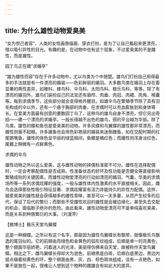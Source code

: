 ```yaml
---
---
---
```

title: 为什么雄性动物爱臭美
---




“女为悦己者容”，人类的女性画唇描眉、穿衣打扮，是为了让自己看起来更漂亮，借以吸引异性的目光。有趣的是，在动物中也有这个现象，不过爱臭美的不是雌性，而是雄性。

园丁鸟正在建“求婚亭”



“雄为雌性而容”存在于许多动物中，尤以鸟类为个中翘楚。雄鸟们打扮自己用得最多的手法就是有一件漂亮的婚装——色彩鲜丽的婚羽。大多数鸟类在婚羽上存在着显著的两性差异，如雉科、蜂鸟科、伞鸟科、太阳鸟科、极乐鸟科，等等。除了有漂亮的婚羽外，雄鸟们装扮自己的法宝还有眉栉、肉垂、肉冠、肉裙、肉角、喉囊等。每到求偶季节，这些部分就会变得格外醒目。如雄伞鸟在繁殖季节除了具有羽毛构成的伞以外，还有一个悬于胸部的肉垂，在求偶时可以充血膨胀到和身体等长。在爱美方面最有创意的要数园丁鸟了，这种鸟的雄鸟自身不漂亮，但它另出奇招——建一个漂亮的求婚亭。一般长得越不出色的雄鸟，搭的平台越为华丽。除了鸟类，雄性的蝶和鱼也是爱臭美的动物。许多凤蝶和鸟翼蝶的雄性都非常漂亮，而雌性则毫不起眼。许多雄鱼也会用色彩艳丽的婚装来迷倒雌鱼，如在交配时期的红尾鹦嘴鱼，雄性的体色呈华丽的绿蓝相间，鱼鳍是橘红色；而雌性则浑身淡红色，尾鳍上稍微有一点鲜黄色。

求偶的伞鸟



雄性动物之所以这么爱美，这与雌性动物的择偶标准密不可分。雌性在选择配偶时，一定会考察配偶性是否成熟、性准备状态的好坏及性功能是否健全等直接影响繁殖成败的关键因素，而雄性动物爱漂亮的行动如漂亮的婚羽、气囊，华美的求偶场所等一系列求偶炫耀的强度，一般与雄性体内性激素的水平直接相关。因此，雌鸟会选择那些性吸引特征显著、求偶炫耀富有活力并能持久的异性为配偶。这样，越爱臭美的雄性就会获得越多的雌性青睐，甚至可以一夫多妻，从而产生较多的后代，保证了后代的繁衍；而那些不受雌性欢迎的雄性就会被边缘化，甚至失去交配的机会，面临断子绝孙的危险。由此看来，雄性动物爱漂亮可不是单纯喜欢臭美，而是关系到种族繁衍的大事。（刘漫萍）





【微博士】极乐天堂鸟翼蝶

这是一种蝴蝶。之所以有这个名字，那是因为雄性鸟翼蝶长有飘带，就像极乐鸟飘逸的尾羽似的。它的前翅由亮绿色和金黄色的弧形纹组成，后翅是单一的亮黄色，整个翅面华丽娇艳，闪着迷人的光泽，美丽得仿佛来自天堂，故被称作天堂鸟翼蝶。相比之下，雌鸟翼蝶长得却大为逊色，前翅黑底白斑，后翅白底黑边，黑边内层点缀着棕黄色的环，整个翅面由黑、灰、白、棕色斑块组成，没有一点艳色，如果不是放在一起，很难让人想到这个物种的雌雄会有如此大的差异。